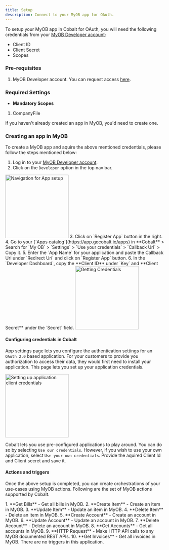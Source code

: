 ```yaml
---
title: Setup
description: Connect to your MyOB app for OAuth.
---
```

To setup your MyOB app in Cobalt for OAuth, you will need the following credentials from your [MyOB Developer account](https://my.myob.com.au/Pages/Default.aspx):
- Client ID
- Client Secret
- Scopes

### Pre-requisites

1. MyOB Developer account. You can request access [here](https://apisupport.myob.com/hc/en-us/requests/new).

### Required Settings

* **Mandatory Scopes** 
1. CompanyFile

<Info>If you haven't already created an app in MyOB, you'd need to create one.</Info>

### Creating an app in MyOB

To create a MyOB app and aquire the above mentioned credentials, please follow the steps mentioned below:

1. Log in to your [MyOB Developer account](https://my.myob.com.au/Pages/Default.aspx).
2. Click on the `Developer` option in the top nav bar.
<img height="200" src="/images/myob/myob_navigation.png" alt="Navigation for App setup"/>
3. Click on `Register App` button in the right.
4. Go to your [`Apps catalog`](https://app.gocobalt.io/apps) in **Cobalt** > Search for `My OB` > `Settings` > `Use your credentials` > `Callback Url` > Copy it.
5. Enter the `App Name` for your application and paste the Callback Url under `Redirect Uri` and click on `Register App` button.
6. In the `Developer Dashboard`, copy the **Client ID** under `Key` and **Client Secret** under the `Secret` field.
<img height="200" src="/images/myob/myob_credentials.png" alt="Getting Credentials"/>

#### Configuring credentials in Cobalt
App settings page lets you configure the authentication settings for an `OAuth 2.0` based application. For your customers to provide you authorization to access their data,
they would first need to install your application. This page lets you set up your application credentials.

<img height="200" src="/images/myob/myob_cobalt.png" alt="Setting up application client credentials"/>

Cobalt lets you use pre-configured applications to play around. You can do so by selecting `Use our credentials`. However, if you wish to use your own application,
select `Use your own credentials`. Provide the aquired Client Id and Client secret and save it.

#### Actions and triggers
Once the above setup is completed, you can create orchestrations of your use-cases using MyOB actions. Following are the set of MyOB actions
supported by Cobalt.

<Tabs>
  <Tab title="Actions">
  <AccordionGroup>
  <Accordion title="Bills">
     1. **Get Bills** - Get all bills in MyOB.
    </Accordion>
    <Accordion title="Item">
     2. **Create Item** - Create an item in MyOB.
     3. **Update Item** - Update an item in MyOB.
     4. **Delete Item** - Delete an item in MyOB.
    </Accordion>
    <Accordion title="Ledger Account">
     5. **Create Account** - Create an account in MyOB.
     6. **Update Account** - Update an account in MyOB.
     7. **Delete Account** - Delete an account in MyOB.
     8. **Get Accounts** - Get all accounts in MyOB.
    </Accordion>
    <Accordion title="Others">
     9. **HTTP Request** - Make HTTP API calls to any MyOB documented REST APIs.
     10. **Get Invoices** - Get all invoices in MyOB.
     </Accordion>
  </AccordionGroup>
  </Tab>

  <Tab title="Triggers">
    There are no triggers in this application.
  </Tab>
</Tabs>